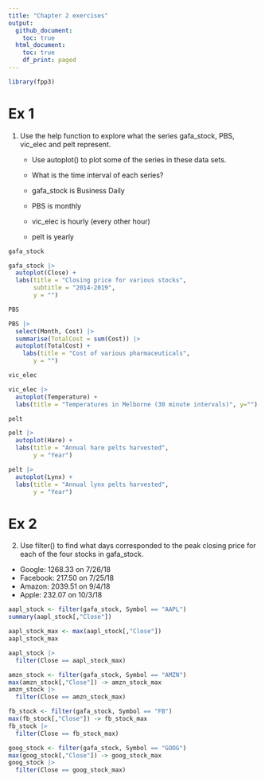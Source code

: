 ```yaml
---
title: "Chapter 2 exercises"
output:
  github_document:
    toc: true
  html_document:
    toc: true
    df_print: paged
---
```


```r
library(fpp3)
```

# Ex 1

1. Use the help function to explore what the series gafa_stock, PBS, vic_elec and pelt represent.

    -  Use autoplot() to plot some of the series in these data sets.

    -  What is the time interval of each series?
      - gafa_stock is Business Daily
      - PBS is monthly
      - vic_elec is hourly (every other hour)
      - pelt is yearly
      
      
    
    
```r
gafa_stock
```
    
```r
gafa_stock |>
  autoplot(Close) +
  labs(title = "Closing price for various stocks",
       subtitle = "2014-2019",
       y = "")
```

```r
PBS
```

```r
PBS |> 
  select(Month, Cost) |>
  summarise(TotalCost = sum(Cost)) |>
  autoplot(TotalCost) +
    labs(title = "Cost of various pharmaceuticals",
       y = "")
```
```r
vic_elec
```
```r
vic_elec |>
  autoplot(Temperature) +
  labs(title = "Temperatures in Melborne (30 minute intervals)", y="")
```

```r
pelt
```

```r
pelt |>
  autoplot(Hare) +
  labs(title = "Annual hare pelts harvested",
       y = "Year")
```

```r
pelt |>
  autoplot(Lynx) +
  labs(title = "Annual lynx pelts harvested",
       y = "Year")
```

# Ex 2

2. Use filter() to find what days corresponded to the peak closing price for each of the four stocks in gafa_stock.
  - Google: 1268.33 on 7/26/18
  - Facebook: 217.50 on 7/25/18
  - Amazon: 2039.51 on 9/4/18
  - Apple: 232.07 on 10/3/18

```r
aapl_stock <- filter(gafa_stock, Symbol == "AAPL")
summary(aapl_stock[,"Close"])
```
```r
aapl_stock_max <- max(aapl_stock[,"Close"])
aapl_stock_max
```

```r
aapl_stock |>
  filter(Close == aapl_stock_max)
```

```r
amzn_stock <- filter(gafa_stock, Symbol == "AMZN")
max(amzn_stock[,"Close"]) -> amzn_stock_max
amzn_stock |>
  filter(Close == amzn_stock_max)
```
```r
fb_stock <- filter(gafa_stock, Symbol == "FB")
max(fb_stock[,"Close"]) -> fb_stock_max
fb_stock |>
  filter(Close == fb_stock_max)
```

```r
goog_stock <- filter(gafa_stock, Symbol == "GOOG")
max(goog_stock[,"Close"]) -> goog_stock_max
goog_stock |>
  filter(Close == goog_stock_max)
```




